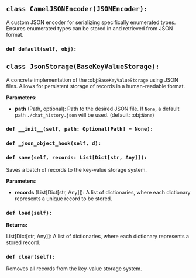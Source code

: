 <a id="camel.storages.key_value_storages.json"></a>

<a id="camel.storages.key_value_storages.json.CamelJSONEncoder"></a>

## `class CamelJSONEncoder(JSONEncoder):`

A custom JSON encoder for serializing specifically enumerated types.
Ensures enumerated types can be stored in and retrieved from JSON format.

<a id="camel.storages.key_value_storages.json.CamelJSONEncoder.default"></a>

### `def default(self, obj):`

<a id="camel.storages.key_value_storages.json.JsonStorage"></a>

## `class JsonStorage(BaseKeyValueStorage):`

A concrete implementation of the :obj:`BaseKeyValueStorage` using JSON
files. Allows for persistent storage of records in a human-readable format.

**Parameters:**

- **path** (Path, optional): Path to the desired JSON file. If `None`, a default path `./chat_history.json` will be used. (default: :obj:`None`)

<a id="camel.storages.key_value_storages.json.JsonStorage.__init__"></a>

### `def __init__(self, path: Optional[Path] = None):`

<a id="camel.storages.key_value_storages.json.JsonStorage._json_object_hook"></a>

### `def _json_object_hook(self, d):`

<a id="camel.storages.key_value_storages.json.JsonStorage.save"></a>

### `def save(self, records: List[Dict[str, Any]]):`

Saves a batch of records to the key-value storage system.

**Parameters:**

- **records** (List[Dict[str, Any]]): A list of dictionaries, where each dictionary represents a unique record to be stored.

<a id="camel.storages.key_value_storages.json.JsonStorage.load"></a>

### `def load(self):`

**Returns:**

  List[Dict[str, Any]]: A list of dictionaries, where each dictionary
represents a stored record.

<a id="camel.storages.key_value_storages.json.JsonStorage.clear"></a>

### `def clear(self):`

Removes all records from the key-value storage system.
